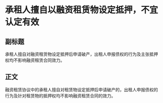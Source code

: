 # 承租人擅自以融资租赁物设定抵押，不宜认定有效
## 副标题
承租人擅自对融资租赁物设定抵押后申请破产，出租人申报债权的行为及主张抵押权均不影响融资租赁合同效力。
## 正文
融资租赁协议中的承租人擅自对租赁物设定抵押后申请破产的，出租人申报债权的行为及针对租赁物的抵押权均不影响融资租赁合同的效力。